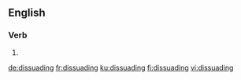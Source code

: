 ==English==

===Verb===
{{head|en|present participle}}

# {{present participle of|dissuade|lang=en}}

[[de:dissuading]]
[[fr:dissuading]]
[[ku:dissuading]]
[[fi:dissuading]]
[[vi:dissuading]]